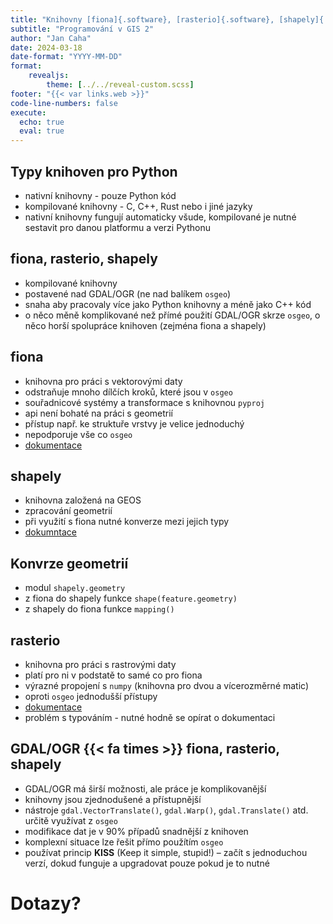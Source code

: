 ```yaml
---
title: "Knihovny [fiona]{.software}, [rasterio]{.software}, [shapely]{.software}"
subtitle: "Programování v GIS 2"
author: "Jan Caha"
date: 2024-03-18
date-format: "YYYY-MM-DD"
format: 
    revealjs:
        theme: [../../reveal-custom.scss]
footer: "{{< var links.web >}}"
code-line-numbers: false
execute:
  echo: true
  eval: true
---
```


## Typy knihoven pro Python

- nativní knihovny - pouze Python kód
- kompilované knihovny - C, C++, Rust nebo i jiné jazyky
- nativní knihovny fungují automaticky všude, kompilované je nutné sestavit pro danou platformu a verzi Pythonu

## [fiona]{.software}, [rasterio]{.software}, [shapely]{.software}

- kompilované knihovny
- postavené nad [GDAL/OGR]{.software} (ne nad balíkem `osgeo`)
- snaha aby pracovaly více jako Python knihovny a méně jako C++ kód
- o něco měně komplikované než přímé použití [GDAL/OGR]{.software} skrze `osgeo`, o něco horší spolupráce knihoven (zejména fiona a shapely)

## [fiona]{.software}

- knihovna pro práci s vektorovými daty
- odstraňuje mnoho dílčích kroků, které jsou v `osgeo`
- souřadnicové systémy a transformace s knihovnou `pyproj`
- api není bohaté na práci s geometrií
- přístup např. ke struktuře vrstvy je velice jednoduchý
- nepodporuje vše co `osgeo`
- [dokumentace](https://fiona.readthedocs.io/en/stable/index.html)

## [shapely]{.software}

- knihovna založená na [GEOS]{.software}
- zpracování geometrií
- při využití s [fiona]{.software} nutné konverze mezi jejich typy
- [dokumntace](https://shapely.readthedocs.io/en/stable/index.html)

## Konvrze geometrií

- modul `shapely.geometry`
- z [fiona]{.software} do [shapely]{.software} funkce `shape(feature.geometry)`
- z [shapely]{.software} do [fiona]{.software} funkce `mapping()`

## [rasterio]{.software}

- knihovna pro práci s rastrovými daty
- platí pro ni v podstatě to samé co pro [fiona]{.software}
- výrazné propojení s `numpy` (knihovna pro dvou a vícerozměrné matic)
- oproti `osgeo` jednodušší přístupy
- [dokumentace](https://fiona.readthedocs.io/en/stable/index.html)
- problém s typováním - nutné hodně se opírat o dokumentaci

## [GDAL/OGR]{.software} {{< fa times >}} [fiona]{.software}, [rasterio]{.software}, [shapely]{.software}

- GDAL/OGR má širší možnosti, ale práce je komplikovanější
- knihovny jsou zjednodušené a přístupnější
- nástroje `gdal.VectorTranslate()`, `gdal.Warp()`, `gdal.Translate()` atd. určitě využívat z `osgeo`
- modifikace dat je v 90% případů snadnější z knihoven 
- komplexní situace lze řešit přímo použítím `osgeo`
- používat princip **KISS** (Keep it simple, stupid!)  -- začít s jednoduchou verzí, dokud funguje a upgradovat pouze pokud je to nutné
   
# Dotazy? {.center}
